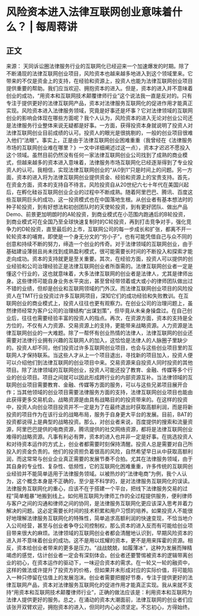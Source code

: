 # 风险资本进入法律互联网创业意味着什么？ | 每周蒋讲
## 正文
来源： 天同诉讼圈法律服务行业的互联网化已经迎来一个加速爆发的时期。除了不断涌现的法律互联网创业项目，风险资本也越来越多地进入到这个领域里来。它带来的不仅是资金上的支持，在经验和资源上，投资人也能为法律互联网创业项目提供重要的帮助。我们应当欢迎、拥抱资本的进入。但是，资本的进入并不意味着创业的成功，“用资本和互联网技术颠覆律师行业”这个说法我一直是反对的。只有专注于提供更好的法律互联网产品，资本对法律服务互联网化的促进作用才能真正实现。风险资本进入法律服务领域，究竟是好事还是坏事？它对法律领域的互联网创业的影响会体现在哪些方面呢？我个人认为，风险资本的进入无论对创业公司还是法律服务行业整体来说无疑都是好事。一方面，获得投资本身就说明了投资人对法律互联网创业目前成绩的认可。投资人的眼光是很挑剔的，一般的创业项目很难入他们“法眼”。事实上，正是由于法律互联网创业困难重重（我曾经在《法律服务市场的互联网创业难在哪里？》一文中详细阐述过这一点），资本才迟迟不愿投入这个领域。虽然目前仍然没有任何一家法律互联网创业公司找到了成熟的商业模式，但越来越多的资本进入意味着，法律服务市场互联网化已经逐渐得到了专业投资人的认可。我相信，实现法律互联网创业的“从0到1”只是时间上的问题。另一方面，资本的进入将为法律互联网创业提供资金、经验和资源上的宝贵支持。首先，在资金方面，资本的支持自不待言。风险投资自从20世纪六七十年代在美国兴起后，在孵化硅谷互联网创业企业的过程中不断成熟。随着阿里巴巴、腾讯、百度这些互联网巨头的成功，这一投资模式也在中国落地生根。从创业者有基本想法时的种子轮投资，到有好想法和初创团队时的天使轮投资，到有更好团队、做出产品Demo、前景更加明朗时的A轮投资，到商业模式在小范围内跑通后的B轮投资，到商业模式可在全国乃至全球快速复制时的C轮投资，再到打击竞争对手，强化竞争力的D轮投资，直至最后的上市，互联网公司的每一步成长和扩张，都离不开一轮轮资本的哺育。即使是一个身无分文的“穷小子”，也有可能凭借自己与众不同的创意和持续不断的努力，缔造一个创业的传奇。对于法律领域的互联网创业，由于基础建设薄弱且尚未找到成熟盈利模式，很可能需要长时间的不断投入和探索才能走向成功。资本的支持就更是至关重要。其次，在经验方面，投资人可以提供的创业经验和公司治理经验正是法律互联网创业者所亟需的。法律互联网创业者一定是懂这个行业的，这也就意味着，大多法律互联网的创业者是法律人，尤其是律师出身。这些律师可能自身业务水平突出，甚至曾经带领着或大或小的律师团队做出过不错的业绩，但却是创业和互联网领域的门外汉。而法律互联网创业项目的风险投资人在TMT行业投资过许多互联网项目，深知它们的成功经验和失败教训。在互联网创业的商业模式上，投资人往往也更有观察力。在创业公司的治理问题上，虽然律师经常为客户公司的治理结构“出谋划策”，但毕竟从未亲身操盘过。在自己创业后，往往也需要经验丰富的投资人的指点。再次，在资源方面，资本的支持是全方位的，不仅有人力资源、交易资源上的支持，更能带来战略资源。人力资源是法律互联网创业的一大难题。除了一帮怀有创业热情的法律人，法律互联网的创业还需要对法律行业拥有兴趣的互联网人的加入，这恰恰是法律人的人脉圈子里缺少的。投资人却不同，他们投资过许多互联网创业项目，也会与这些创业项目里的互联网人才保持联系。当这些人才从上一个项目退出，寻找新的项目加入，投资人便可以介绍他们到法律互联网的创业项目中来。交易资源来自投资人同时投资的其他项目。除了法律领域的互联网创业，投资人可能还投了教育、金融、传媒等多个行业的创业项目。项目之间就可以因此形成跨行业的内部资源互补。当法律领域的互联网创业项目需要教育、金融、传媒等方面的服务，可以与这些兄弟项目展开合作；当其他领域的创业项目需要法律服务方面的支持，法律互联网创业项目也能由此获得更多交易机会。战略资源是由具有战略目的的投资带来的。在这样的投资中，投资人向创业项目投资并不一定是为了在最终退出时获取高额利润，而是将新投资的项目作为在该行业的战略布局，服务于自身更大平台的发展。目前，BAT的投资都说得上是典型的战略投资。那么，对创业者来说，百度提供的搜索和流量资源，阿里巴巴提供的电商资源，腾讯提供的社交网络资源，都将是法律互联网创业难得的战略资源。凡事有利必有弊，资本的进入也并非一定是好事。在挑选投资人和对待资本运作的方式上，创业者都需要时刻保持清醒。投资人总是需要对自己所投入的资金负责的。他们的投资担负着很高的风险，自然希望早日从中获取高额利润，而这常常与创业企业真正需要的发展节奏不合拍。尤其在法律服务领域，由于其自身的专业性、复杂性、低频性，它的互联网化困难重重，许多传统的互联网创业经验并不能简单适用于法律服务领域。以被热炒的“法律电商”为例，我个人认为，这个概念本身是不正确的，至少是不科学的，是对法律服务互联网化的误读。法律服务互联网化的重心，应该不在于搭建一个平台，把线下法律服务交易的过程“简单粗暴”地搬到线上。如何用互联网为律师工作的全过程提供服务，便利律师与客户之间的沟通和律师之间的协同，是法律服务互联网化更应该深入思考并着力解决的问题。这必定需要长时间的技术积累和用户习惯的培养。如果投资人不能很好地理解法律服务互联网化的特殊性，简单追求高额利润的快速变现，不恰当地介入公司经营，甚至与创业者争夺公司控制权，那么资本的进入反而有可能给创业项目带来很大的麻烦。法律领域的互联网创业者都会清醒地认识到，早期风险资本的进入并不意味着创业的成功。这不是用以炫耀的资本，更不是用来挥霍的资源。相反，资本给创业者带来的更多是压力。“战战兢兢，如履薄冰”，这种为发展而殚精竭虑的感觉，估计创业者一定会有深刻体会。创业者还要警惕被资本的逻辑带离创业的初心，在资本运作的驱动下，一味迎合资本的需求。在一轮又一轮的融资中，这样的做法或许提升了投资方的价格，但如果并未形成对应的实际价值，将可能陷入一种只停留在估值上的发展泡沫。创业者需要把握好节奏，专注于提供更好的法律互联网产品，资本对法律服务互联网化的促进作用才能真正实现。我从来就不支持“用资本和互联网技术颠覆律师行业”，正确的做法应该是：利用资本和互联网为法律人提供更好的服务。总之，在涌动的资本大潮面前，法律互联网的创业者们应该张开双臂欢迎，拥抱资本的进入，但同时内心必须坚定。不忘初心，方得始终。